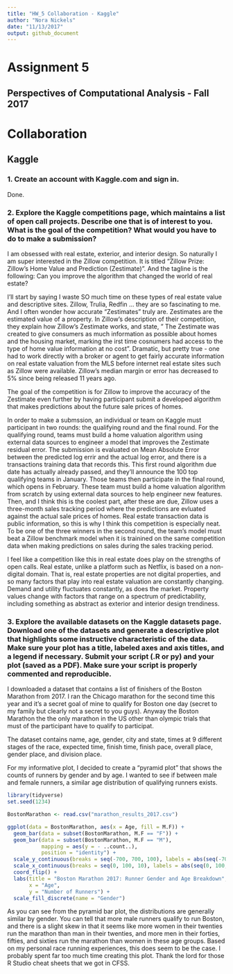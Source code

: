 ```yaml
---
title: "HW_5 Collaboration - Kaggle"
author: "Nora Nickels"
date: "11/13/2017"
output: github_document
---
```


# Assignment 5
## Perspectives of Computational Analysis - Fall 2017

# Collaboration

## Kaggle

### 1. Create an account with Kaggle.com and sign in.

Done.

### 2. Explore the Kaggle competitions page, which maintains a list of open call projects. Describe one that is of interest to you. What is the goal of the competition? What would you have to do to make a submission?

I am obsessed with real estate, exterior, and interior design. So naturally I am super interested in the Zillow competition. It is titled "Zillow Prize: Zillow's Home Value and Prediction (Zestimate)". And the tagline is the following: Can you improve the algorithm that changed the world of real estate?

I'll start by saying I waste SO much time on these types of real estate value and descriptive sites. Zillow, Trulia, Redfin ... they are so fascinating to me. And I often wonder how accurate "Zestimates" truly are. Zestimates are the estimated value of a property. In Zillow's description of their competition, they explain how Zillow's Zestimate works, and state, " The Zestimate was created to give consumers as much information as possible about homes and the housing market, marking the irst time cosnumers had access to the type of home value information at no cost". Dramatic, but pretty true - one had to work directly with a broker or agent to get fairly accurate information on real estate valuation from the MLS before internet real estate sites such as Zillow were available. Zillow's median margin or error has decreased to 5% since being released 11 years ago.

The goal of the competition is for Zillow to improve the accuracy of the Zestimate even further by having participant submit a developed algorithm that makes predictions about the future sale prices of homes. 

In order to make a submssion, an individual or team on Kaggle must participant in two rounds: the qualifying round and the final round. For the qualifying round, teams must build a home valuation algorithm using external data sources to engineer a model that improves the Zestimate residual error. The submission is evaluated on Mean Absolute Error between the predicted log errir and the actual log error, and there is a transactions training data that records this. This first round algorithm due date has actually already passed, and they'll announce the 100 top qualifying teams in January. Those teams then participate in the final round, which opens in February. These team must build a home valuation algorithm from scratch by using external data sources to help engineer new features. Then, and I think this is the coolest part, after these are due, Zillow uses a three-month sales tracking period where the predictions are evluated against the actual sale prices of homes. Real estate transaction data is public information, so this is why I think this competition is especially neat. To be one of the three winners in the second round, the team's model must beat a Zillow benchmark model when it is trainined on the same competition data when making predictions on sales during the sales tracking period.

I feel like a competition like this in real estate does play on the strengths of open calls. Real estate, unlike a platform such as Netflix, is based on a non-digital domain. That is, real estate properties are not digital properties, and so many factors that play into real estate valuation are constantly changing. Demand and utility fluctuates constantly, as does the market. Property values change with factors that range on a spectrum of predictability, including something as abstract as exterior and interior design trendiness. 

### 3. Explore the available datasets on the Kaggle datasets page. Download one of the datasets and generate a descriptive plot that highlights some instructive characteristic of the data. Make sure your plot has a title, labeled axes and axis titles, and a legend if necessary. Submit your script (.R or py) and your plot (saved as a PDF). Make sure your script is properly commented and reproducible.

I downloaded a dataset that contains a list of finishers of the Boston Marathon from 2017. I ran the Chicago marathon for the second time this year and it's a secret goal of mine to qualify for Boston one day (secret to my family but clearly not a secret to you guys). Anyway the Boston Marathon the the only marathon in the US other than olympic trials that must of the participant have to qualify to participat. 

The dataset contains name, age, gender, city and state, times at 9 different stages of the race, expected time, finish time, finish pace, overall place, gender place, and division place. 

For my informative plot, I decided to create a "pyramid plot" that shows the counts of runners by gender and by age. I wanted to see if between male and female runners, a similar age distribution of qualifying runners exists.

```r

library(tidyverse)
set.seed(1234)

BostonMarathon <- read.csv("marathon_results_2017.csv")

ggplot(data = BostonMarathon, aes(x = Age, fill = M.F)) + 
  geom_bar(data = subset(BostonMarathon, M.F == "F")) + 
  geom_bar(data = subset(BostonMarathon, M.F == "M"), 
           mapping = aes(y = - ..count..),
           position = "identity") +
  scale_y_continuous(breaks = seq(-700, 700, 100), labels = abs(seq(-700, 700, 100))) +
  scale_x_continuous(breaks = seq(0, 100, 10), labels = abs(seq(0, 100, 10))) +
  coord_flip() +
  labs(title = "Boston Marathon 2017: Runner Gender and Age Breakdown",
       x = "Age",
       y = "Number of Runners") +
  scale_fill_discrete(name = "Gender")

```

As you can see from the pyramid bar plot, the distributions are generally similar by gender. You can tell that more male runners qualify to run Boston, and there is a slight skew in that it seems like more women in their twenties run the marathon than man in their twenties, and more men in their forties, fifties, and sixties run the marathon than women in these age groups. Based on my personal race running experiences, this does seem to be the case. I probably spent far too much time creating this plot. Thank the lord for those R Studio cheat sheets that we got in CFSS. 
